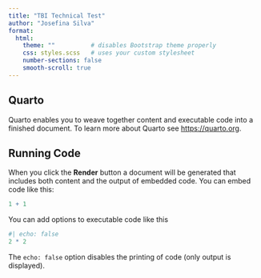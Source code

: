 ```yaml
---
title: "TBI Technical Test"
author: "Josefina Silva"
format:
  html:
    theme: ""          # disables Bootstrap theme properly
    css: styles.scss   # uses your custom stylesheet
    number-sections: false
    smooth-scroll: true
---
```


## Quarto

Quarto enables you to weave together content and executable code into a finished document. To learn more about Quarto see <https://quarto.org>.

## Running Code

When you click the **Render** button a document will be generated that includes both content and the output of embedded code. You can embed code like this:

```r
1 + 1
```

You can add options to executable code like this

```r
#| echo: false
2 * 2
```

The `echo: false` option disables the printing of code (only output is displayed).
